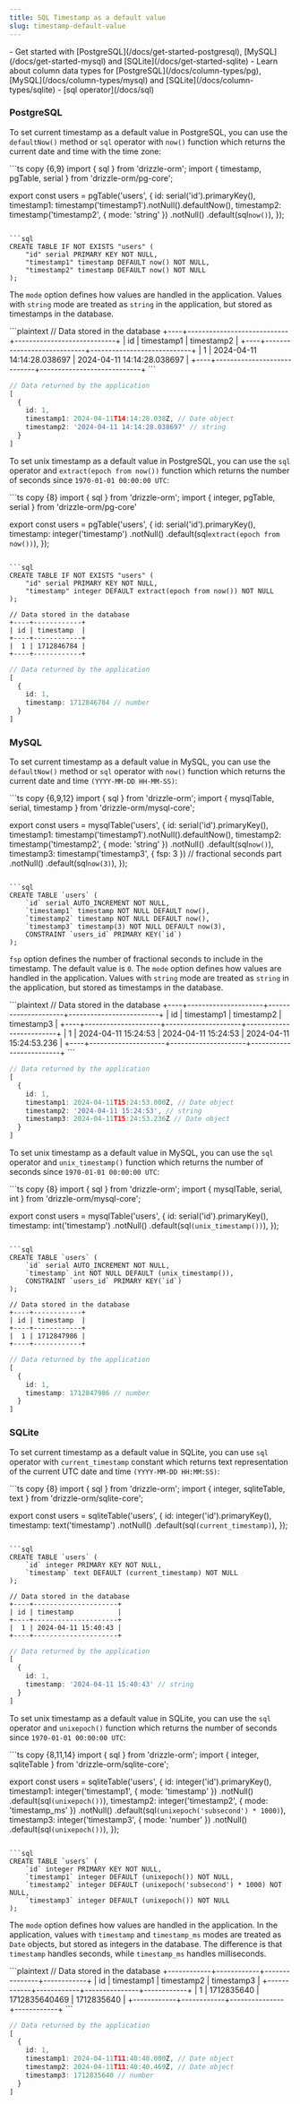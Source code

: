 ```yaml
---
title: SQL Timestamp as a default value
slug: timestamp-default-value
---
```



<Prerequisites>
- Get started with [PostgreSQL](/docs/get-started-postgresql), [MySQL](/docs/get-started-mysql) and [SQLite](/docs/get-started-sqlite)
- Learn about column data types for [PostgreSQL](/docs/column-types/pg), [MySQL](/docs/column-types/mysql) and [SQLite](/docs/column-types/sqlite)
- [sql operator](/docs/sql)
</Prerequisites>

### PostgreSQL

To set current timestamp as a default value in PostgreSQL, you can use the `defaultNow()` method or `sql` operator with `now()` function which returns the current date and time with the time zone:

<Section>
```ts copy {6,9}
import { sql } from 'drizzle-orm';
import { timestamp, pgTable, serial } from 'drizzle-orm/pg-core';

export const users = pgTable('users', {
  id: serial('id').primaryKey(),
  timestamp1: timestamp('timestamp1').notNull().defaultNow(),
  timestamp2: timestamp('timestamp2', { mode: 'string' })
    .notNull()
    .default(sql`now()`),
});
```

```sql
CREATE TABLE IF NOT EXISTS "users" (
	"id" serial PRIMARY KEY NOT NULL,
	"timestamp1" timestamp DEFAULT now() NOT NULL,
	"timestamp2" timestamp DEFAULT now() NOT NULL
);
```
</Section>

The `mode` option defines how values are handled in the application. Values with `string` mode are treated as `string` in the application, but stored as timestamps in the database.

<Section>
```plaintext
// Data stored in the database
+----+----------------------------+----------------------------+
| id |         timestamp1         |         timestamp2         |
+----+----------------------------+----------------------------+
| 1  | 2024-04-11 14:14:28.038697 | 2024-04-11 14:14:28.038697 |
+----+----------------------------+----------------------------+
```

```ts
// Data returned by the application
[
  {
    id: 1,
    timestamp1: 2024-04-11T14:14:28.038Z, // Date object
    timestamp2: '2024-04-11 14:14:28.038697' // string
  }
]
```
</Section>

To set unix timestamp as a default value in PostgreSQL, you can use the `sql` operator and `extract(epoch from now())` function which returns the number of seconds since `1970-01-01 00:00:00 UTC`:

<Section>
```ts copy {8}
import { sql } from 'drizzle-orm';
import { integer, pgTable, serial } from 'drizzle-orm/pg-core'

export const users = pgTable('users', {
  id: serial('id').primaryKey(),
  timestamp: integer('timestamp')
    .notNull()
    .default(sql`extract(epoch from now())`),
});
```

```sql
CREATE TABLE IF NOT EXISTS "users" (
	"id" serial PRIMARY KEY NOT NULL,
	"timestamp" integer DEFAULT extract(epoch from now()) NOT NULL
);
```

```plaintext
// Data stored in the database
+----+------------+
| id | timestamp  |
+----+------------+
|  1 | 1712846784 |
+----+------------+
```

```ts
// Data returned by the application
[ 
  { 
    id: 1, 
    timestamp: 1712846784 // number
  } 
]
```
</Section>


### MySQL

To set current timestamp as a default value in MySQL, you can use the `defaultNow()` method or `sql` operator with `now()` function which returns the current date and time `(YYYY-MM-DD HH-MM-SS)`:

<Section>
```ts copy {6,9,12}
import { sql } from 'drizzle-orm';
import { mysqlTable, serial, timestamp } from 'drizzle-orm/mysql-core';

export const users = mysqlTable('users', {
  id: serial('id').primaryKey(),
  timestamp1: timestamp('timestamp1').notNull().defaultNow(),
  timestamp2: timestamp('timestamp2', { mode: 'string' })
    .notNull()
    .default(sql`now()`),
  timestamp3: timestamp('timestamp3', { fsp: 3 }) // fractional seconds part
    .notNull()
    .default(sql`now(3)`),
});
```

```sql
CREATE TABLE `users` (
	`id` serial AUTO_INCREMENT NOT NULL,
	`timestamp1` timestamp NOT NULL DEFAULT now(),
	`timestamp2` timestamp NOT NULL DEFAULT now(),
	`timestamp3` timestamp(3) NOT NULL DEFAULT now(3),
	CONSTRAINT `users_id` PRIMARY KEY(`id`)
);
```
</Section>

`fsp` option defines the number of fractional seconds to include in the timestamp. The default value is `0`.
The `mode` option defines how values are handled in the application. Values with `string` mode are treated as `string` in the application, but stored as timestamps in the database.

<Section>
```plaintext
// Data stored in the database
+----+---------------------+---------------------+-------------------------+
| id | timestamp1          | timestamp2          | timestamp3              |
+----+---------------------+---------------------+-------------------------+
|  1 | 2024-04-11 15:24:53 | 2024-04-11 15:24:53 | 2024-04-11 15:24:53.236 |
+----+---------------------+---------------------+-------------------------+
```

```ts
// Data returned by the application
[
  {
    id: 1,
    timestamp1: 2024-04-11T15:24:53.000Z, // Date object
    timestamp2: '2024-04-11 15:24:53', // string
    timestamp3: 2024-04-11T15:24:53.236Z // Date object
  }
]
```
</Section>

To set unix timestamp as a default value in MySQL, you can use the `sql` operator and `unix_timestamp()` function which returns the number of seconds since `1970-01-01 00:00:00 UTC`:

<Section>
```ts copy {8}
import { sql } from 'drizzle-orm';
import { mysqlTable, serial, int } from 'drizzle-orm/mysql-core';

export const users = mysqlTable('users', {
  id: serial('id').primaryKey(),
  timestamp: int('timestamp')
    .notNull()
    .default(sql`(unix_timestamp())`),
});
```

```sql
CREATE TABLE `users` (
	`id` serial AUTO_INCREMENT NOT NULL,
	`timestamp` int NOT NULL DEFAULT (unix_timestamp()),
	CONSTRAINT `users_id` PRIMARY KEY(`id`)
);
```

```plaintext
// Data stored in the database
+----+------------+
| id | timestamp  |
+----+------------+
|  1 | 1712847986 |
+----+------------+
```

```ts
// Data returned by the application
[ 
  { 
    id: 1, 
    timestamp: 1712847986 // number
  } 
]
```
</Section>

### SQLite

To set current timestamp as a default value in SQLite, you can use `sql` operator with `current_timestamp` constant which returns text representation of the current UTC date and time `(YYYY-MM-DD HH:MM:SS)`:

<Section>
```ts copy {8}
import { sql } from 'drizzle-orm';
import { integer, sqliteTable, text } from 'drizzle-orm/sqlite-core';

export const users = sqliteTable('users', {
  id: integer('id').primaryKey(),
  timestamp: text('timestamp')
    .notNull()
    .default(sql`(current_timestamp)`),
});
```

```sql
CREATE TABLE `users` (
	`id` integer PRIMARY KEY NOT NULL,
	`timestamp` text DEFAULT (current_timestamp) NOT NULL
);
```

```plaintext
// Data stored in the database
+----+---------------------+
| id | timestamp           |
+----+---------------------+
|  1 | 2024-04-11 15:40:43 |
+----+---------------------+
```

```ts
// Data returned by the application
[
  {
    id: 1,
    timestamp: '2024-04-11 15:40:43' // string
  }
]
```
</Section>

To set unix timestamp as a default value in SQLite, you can use the `sql` operator and `unixepoch()` function which returns the number of seconds since `1970-01-01 00:00:00 UTC`:

<Section>
```ts copy {8,11,14}
import { sql } from 'drizzle-orm';
import { integer, sqliteTable } from 'drizzle-orm/sqlite-core';

export const users = sqliteTable('users', {
  id: integer('id').primaryKey(),
  timestamp1: integer('timestamp1', { mode: 'timestamp' })
    .notNull()
    .default(sql`(unixepoch())`),
  timestamp2: integer('timestamp2', { mode: 'timestamp_ms' })
    .notNull()
    .default(sql`(unixepoch('subsecond') * 1000)`),
  timestamp3: integer('timestamp3', { mode: 'number' })
    .notNull()
    .default(sql`(unixepoch())`),
});
```

```sql
CREATE TABLE `users` (
	`id` integer PRIMARY KEY NOT NULL,
	`timestamp1` integer DEFAULT (unixepoch()) NOT NULL,
	`timestamp2` integer DEFAULT (unixepoch('subsecond') * 1000) NOT NULL,
	`timestamp3` integer DEFAULT (unixepoch()) NOT NULL
);
```
</Section>

The `mode` option defines how values are handled in the application. In the application, values with `timestamp` and `timestamp_ms` modes are treated as `Date` objects, but stored as integers in the database.
The difference is that `timestamp` handles seconds, while `timestamp_ms` handles milliseconds.

<Section>
```plaintext
// Data stored in the database
+------------+------------+---------------+------------+
| id         | timestamp1 | timestamp2    | timestamp3 |
+------------+------------+---------------+------------+
| 1          | 1712835640 | 1712835640469 | 1712835640 |
+------------+------------+---------------+------------+
```

```ts
// Data returned by the application
[
  {
    id: 1,
    timestamp1: 2024-04-11T11:40:40.000Z, // Date object
    timestamp2: 2024-04-11T11:40:40.469Z, // Date object
    timestamp3: 1712835640 // number
  }
]
```
</Section>
